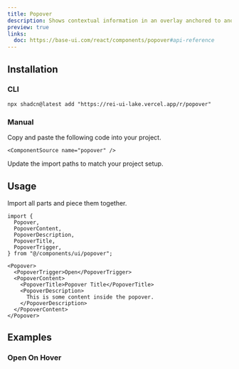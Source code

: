 ```yaml
---
title: Popover
description: Shows contextual information in an overlay anchored to another element.
preview: true
links:
  doc: https://base-ui.com/react/components/popover#api-reference
---
```


<ComponentTabs name="popover-demo" />

## Installation

### CLI

```package-install
npx shadcn@latest add "https://rei-ui-lake.vercel.app/r/popover"
```

### Manual

<Steps>

  <Step>
    Copy and paste the following code into your project.

    <ComponentSource name="popover" />

  </Step>
  
  <Step>Update the import paths to match your project setup.</Step>

</Steps>

## Usage

Import all parts and piece them together.

```tsx
import {
  Popover,
  PopoverContent,
  PopoverDescription,
  PopoverTitle,
  PopoverTrigger,
} from "@/components/ui/popover";
```

```tsx
<Popover>
  <PopoverTrigger>Open</PopoverTrigger>
  <PopoverContent>
    <PopoverTitle>Popover Title</PopoverTitle>
    <PopoverDescription>
      This is some content inside the popover.
    </PopoverDescription>
  </PopoverContent>
</Popover>
```

## Examples

### Open On Hover

<ComponentTabs name="popover-hover" />